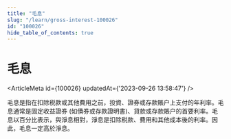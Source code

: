 ```yaml
---
title: "毛息"
slug: "/learn/gross-interest-100026"
id: "100026"
hide_table_of_contents: true
---
```



# 毛息

<ArticleMeta id={100026} updatedAt={'2023-09-26 13:58:47'} />
<div className='border-solid border-b border-t-0 my-4 border-[var(--ifm-color-gray-300)]' />

毛息是指在扣除税款或其他費用之前，投資、證券或存款賬户上支付的年利率。毛息通常是固定收益證券 (如債券或存款證明書)、貸款或存款賬户的首要利率。毛息以百分比表示，與淨息相對，淨息是扣除税款、費用和其他成本後的利率。因此，毛息一定高於淨息。

